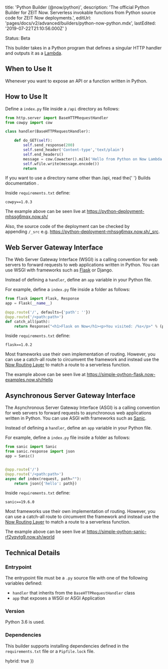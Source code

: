 
  title: 'Python Builder (@now/python)',
  description:
    'The official Python Builder for ZEIT Now. Serverless invokable functions from Python source code for ZEIT Now deployments.',
  editUrl: 'pages/docs/v2/advanced/builders/python-now-python.mdx',
  lastEdited: '2019-07-22T21:10:56.000Z'
}

<Tag>Status: Beta</Tag>

This builder takes in a Python program that defines a singular HTTP handler and outputs it as a [Lambda](/docs/v2/deployments/concepts/lambdas).

## When to Use It

Whenever you want to expose an API or a function written in Python.

## How to Use It

Define a `index.py` file inside a `/api` directory as follows:

```python
from http.server import BaseHTTPRequestHandler
from cowpy import cow

class handler(BaseHTTPRequestHandler):

    def do_GET(self):
        self.send_response(200)
        self.send_header('Content-type','text/plain')
        self.end_headers()
        message = cow.Cowacter().milk('Hello from Python on Now Lambda!1111111')
        self.wfile.write(message.encode())
        return
```

<Note>
  If you want to use a directory name other than <InlineCode>/api</InlineCode>,
  read the{' '}
  <GenericLink href="/docs/v2/advanced/builders/overview">
    Builds documentation
  </GenericLink>
  .
</Note>

Inside `requirements.txt` define:

```
cowpy==1.0.3
```

The example above can be seen live at <https://python-deployment-mhssg6mqx.now.sh/>

Also, the source code of the deployment can be checked by appending `/_src` e.g. <https://python-deployment-mhssg6mqx.now.sh/_src>.

## Web Server Gateway Interface

The Web Server Gateway Interface (WSGI) is a calling convention for web servers to forward requests to web applications written in Python. You can use WSGI with frameworks such as [Flask](/examples/python-flask) or Django.

Instead of defining a `handler`, define an `app` variable in your Python file.

For example, define a `index.py` file inside a folder as follows:

```python
from flask import Flask, Response
app = Flask(__name__)

@app.route('/', defaults={'path': ''})
@app.route('/<path:path>')
def catch_all(path):
    return Response("<h1>Flask on Now</h1><p>You visited: /%s</p>" % (path), mimetype="text/html")
```

Inside `requirements.txt` define:

```
flask==1.0.2
```

Most frameworks use their own implementation of routing. However, you can use a catch-all route to circumvent the framework and instead use the [Now Routing Layer](/docs/v2/deployments/routes) to match a route to a serverless function.

The example above can be seen live at <https://simple-python-flask.now-examples.now.sh/Hello>

## Asynchronous Server Gateway Interface

The Asynchronous Server Gateway Interface (ASGI) is a calling convention for web servers to forward requests to asynchronous web applications written in Python. You can use ASGI with frameworks such as [Sanic](https://sanic.readthedocs.io).

Instead of defining a `handler`, define an `app` variable in your Python file.

For example, define a `index.py` file inside a folder as follows:

```python
from sanic import Sanic
from sanic.response import json
app = Sanic()


@app.route('/')
@app.route('/<path:path>')
async def index(request, path=""):
    return json({'hello': path})
```

Inside `requirements.txt` define:

```
sanic==19.6.0
```

Most frameworks use their own implementation of routing. However, you can use a catch-all route to circumvent the framework and instead use the [Now Routing Layer](/docs/v2/deployments/routes) to match a route to a serverless function.

The example above can be seen live at <https://simple-python-sanic-rf2yqvtg9.now.sh/world>

## Technical Details

### Entrypoint

The entrypoint file must be a `.py` source file with one of the following variables defined:

- `handler` that inherits from the `BaseHTTPRequestHandler` class
- `app` that exposes a WSGI or ASGI Application

### Version

Python 3.6 is used.

### Dependencies

This builder supports installing dependencies defined in the `requirements.txt` file or a `Pipfile.lock` file.

  hybrid: true
})
